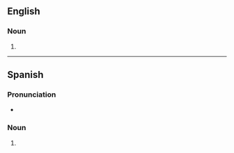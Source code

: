 {{also|fríjoles}}
==English==

===Noun===
{{head|en|noun form}}

# {{plural of|frijole|lang=en}}

----

==Spanish==

===Pronunciation===
* {{es-IPA}}

===Noun===
{{head|es|noun plural form|g=m-p}}

# {{inflection of|frijol||p|lang=es}}